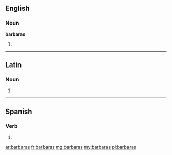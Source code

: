 ==English==

===Noun===
'''barbaras'''

# {{plural of|barbara}}

----

==Latin==

===Noun===
{{la-noun-form|barbarās}}

# {{inflection of|barbara|barbara|acc|p|lang=la}}

----

==Spanish==

===Verb===
{{es-verb-form|barbar}}

# {{es-verb form of|ending=ar|mood=subjunctive|tense=imperfect|sera=ra|pers=2|formal=no|number=singular|barbar}}

[[ar:barbaras]]
[[fr:barbaras]]
[[mg:barbaras]]
[[my:barbaras]]
[[pl:barbaras]]